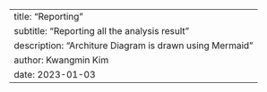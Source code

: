 ---
title: "Reporting"
subtitle: "Reporting all the analysis result"
description: "Architure Diagram is drawn using Mermaid"
author: Kwangmin Kim
date: 2023-01-03
---
